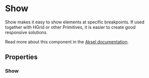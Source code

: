 

<Meta of={Show} />

# Show

Show makes it easy to show elements at specific breakpoints. If used together with HGrid or other Primitives, it is easier to create good responsive solutions.

Read more about this component in the [Aksel documentation](https://aksel.nav.no/komponenter/primitives/show).

<Primary />

## Properties

### Show

<Controls />

<Stories includePrimary={false} />
